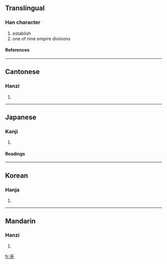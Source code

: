 {{see|兖}}

==Translingual==
===Han character===
{{Han char|rn=10|rad=儿|as=07|sn=9|four=0021<sub>6</sub>|canj=卜金口竹山 (YCRHU)}}
# establish
# one of nine empire divisions
====References====
{{Han ref|kx=0125.150|dkj=01375|dj=0265.150|hdz=10273.100|uh=5157|ud=20823|bh=AB5E|bd=43870}}
----
==Cantonese==
===Hanzi===
{{yue-hanzi|jyut=|y=yin5}}
# {{defn|Cantonese}}
----
==Japanese==
===Kanji===
{{ja-kanji|grade=|rs=儿07}}
# {{defn|Japanese}}
====Readings====
{{ja-readings|on=[[えん]] (en)|kun=[[くくる]] (kukuru), [[ただしい]] (tadashii), [[まこと]] (makoto)}}
----
==Korean==
===Hanja===
{{ko-hanja|hangeul=연|rv=yeon|mr=yŏn}}
# {{defn|Korean}}
----
==Mandarin==
===Hanzi===
{{cmn-hanzi|sim=兖|pin=[[yǎn]] (yan3)|wg=yen<sup>3</sup>}}
# {{defn|Mandarin}}

[[fr:兗]]